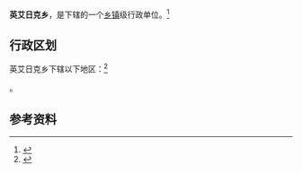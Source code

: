 {{中国乡级行政区|65/32/21/203/000}}

'''英艾日克乡'''，是{{PRC admin/fullname|65/32/21/203/000|3}}下辖的一个[[乡镇|乡镇]]级行政单位。<ref>{{PRC admin/ref sgc|{{PRC admin/parent|65/32/21/203/000}}}}</ref>

== 行政区划 ==

英艾日克乡下辖以下地区：<ref>{{PRC admin/ref sgc|65/32/21/203/000}}</ref>

{{PRC admin/children|65/32/21/203/000}}。

== 参考资料 ==

{{reflist}}

{{行政区划小作品}}
{{PRC admin/navcat|65/32/21/203/000}}